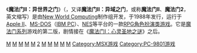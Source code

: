 {{Unreferenced |time=2010-09-13T13:28:49+00:00 }}
{{noteTA
|G1=Games
|G2=Might&Magic
}}
{{Infobox VG
|title = 魔法门II：异世界之门
|image = [[Image:Might_and_Magic_II_Cover.jpg|256px]]
|developer = [[New_World_Computing|New World Computing]]
|publisher = [[New_World_Computing|New World Computing]]
|designer = [[Jon_Van_Caneghem|Jon Van Caneghem]]
|released = 1988
|genre = [[電子角色扮演遊戲|角色扮演游戏]]
|modes = [[单人游戏|单人游戏]]
|platforms = [[MS-DOS|MS-DOS]]、[[Amiga|Amiga]]、[[Apple_II|Apple II]]、[[Apple_Macintosh|Mac]]、[[Commodore_64|C64]]、[[MSX|MSX]]、[[NEC_PC-9801|NEC PC-9801]]、[[Mega_Drive|Mega Drive/Genesis]]、[[Super_Nintendo_Entertainment_System|SNES]]
}}
《'''魔法门II：异世界之门'''》（{{lang-en|Might and Magic II: Gates to Another World}}，又译'''魔法门II：异域之门'''，或称'''魔法门II'''、'''魔法门2'''，英文缩写'''{{lang|en|MM2}}'''）是由[[New_World_Computing|New World Computing]]制作组开发，于1988年发行，运行于[[Apple_II|Apple II]]、[[MS-DOS|MS-DOS]]（[[IBM_PC|IBM PC]]）、[[NES|NES]]等平台的一款[[電子角色扮演遊戲|RPG角色扮演类游戏]]。它是[[魔法门系列|魔法门系列]]游戏的第二版，剧情接在《[[魔法门I：心灵圣地之谜|魔法门I：心灵圣地之谜]]》之后。

{{魔法门系列}}

[[Category:New_World_Computing遊戲|M]]
[[Category:電子角色扮演遊戲|M]]
[[Category:第一人稱遊戲|M]]
[[Category:1988年电子游戏|M]]
[[Category:DOS遊戲|M]]
[[Category:魔法門系列|2]]
[[Category:Mac_OS遊戲|M]]
[[Category:Mega_Drive遊戲|M]]
[[Category:超級任天堂遊戲|M]]
[[Category:后传电子游戏|M]]
[[Category:異世界題材作品|M]]
[[Category:MSX游戏|Category:MSX游戏]]
[[Category:PC-9801游戏|Category:PC-9801游戏]]